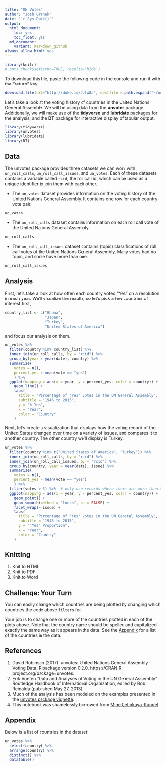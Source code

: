 ```yaml
---
title: "UN Votes"
author: "Josh Granek"
date: "`r Sys.Date()`"
output:
  html_document:
    toc: yes
    toc_float: yes
  md_document:
    variant: markdown_github
always_allow_html: yes
---
```


```r
library(knitr)
# opts_chunk$set(echo=TRUE, results='hide')
```

To download this file, paste the following code in the console and run it with the "return" key.
```r
download.file(url="http://duke.is/JUfw8a", destfile = path.expand("~/unvotes.Rmd"))
```

Let's take a look at the voting history of countries in the United Nations 
General Assembly. We will be using data from the __unvotes__ package. 
Additionally, we will make use of the __tidyverse__ and __lubridate__ packages 
for the analysis, and the __DT__ package for interactive display of tabular 
output.

```r
library(tidyverse)
library(unvotes)
library(lubridate)
library(DT)
```

## Data

The unvotes package provides three datasets we can work with: `un_roll_calls`, 
`un_roll_call_issues`, and `un_votes`. Each of these datasets contains a 
variable called `rcid`, the roll call id, which can be used as a unique 
identifier to join them with each other.

- The `un_votes` dataset provides information on the voting history of the 
United Nations General Assembly. It contains one row for each country-vote pair.

```r
un_votes
```

- The `un_roll_calls` dataset contains information on each roll call vote of 
the United Nations General Assembly.

```r
un_roll_calls
```

- The `un_roll_call_issues` dataset contains (topic) classifications of roll 
call votes of the United Nations General Assembly. Many votes had no topic, 
and some have more than one.

```r
un_roll_call_issues
```

## Analysis

First, let's take a look at how often each country voted "Yes" on a resolution 
in each year. We'll visualize the results, so let's pick a few countries of 
interest first,

```r
country_list <- c("Ghana",
                  "Japan",
                  "Turkey",
                  "United States of America")
```

and focus our analysis on them.

```r
un_votes %>%
  filter(country %in% country_list) %>%
  inner_join(un_roll_calls, by = "rcid") %>%
  group_by(year = year(date), country) %>%
  summarize(
    votes = n(),
    percent_yes = mean(vote == "yes")
    ) %>%
  ggplot(mapping = aes(x = year, y = percent_yes, color = country)) +
    geom_line() +
    labs(
      title = "Percentage of 'Yes' votes in the UN General Assembly",
      subtitle = "1946 to 2015",
      y = "% Yes",
      x = "Year",
      color = "Country"
    )
```

Next, let's create a visualization that displays how the voting record of the 
United States changed over time on a variety of issues, and compares it to 
another country. The other country we'll display is Turkey.

```r
un_votes %>%
  filter(country %in% c("United States of America", "Turkey")) %>%
  inner_join(un_roll_calls, by = "rcid") %>%
  inner_join(un_roll_call_issues, by = "rcid") %>%
  group_by(country, year = year(date), issue) %>%
  summarize(
    votes = n(),
    percent_yes = mean(vote == "yes")
    ) %>%
  filter(votes > 5) %>%  # only use records where there are more than 5 votes
  ggplot(mapping = aes(x = year, y = percent_yes, color = country)) +
    geom_point() +
    geom_smooth(method = "loess", se = FALSE) +
    facet_wrap(~ issue) +
    labs(
      title = "Percentage of 'Yes' votes in the UN General Assembly",
      subtitle = "1946 to 2015",
      y = "'Yes' Proportion",
      x = "Year",
      color = "Country"
    )
```

## Knitting
  1. Knit to HTML
  2. Knit to PDF
  3. Knit to Word
  
## Challenge: Your Turn
You can easily change which countries are being plotted by changing which 
countries the code above `filter`s for. 

Your job is to change one or more of the countries plotted in each of the plots above.
Note that the country name should be spelled and capitalized exactly the same way as it 
appears in the data. See the [Appendix](#appendix) for a list of the countries in the data.


## References

1. David Robinson (2017). unvotes: United Nations General Assembly Voting Data. 
R package version 0.2.0. https://CRAN.R-project.org/package=unvotes.
2. Erik Voeten "Data and Analyses of Voting in the UN General Assembly" 
Routledge Handbook of International Organization, edited by Bob Reinalda 
(published May 27, 2013).
3. Much of the analysis has been modeled on the examples presented in the 
[unvotes package vignette](https://cran.r-project.org/web/packages/unvotes/vignettes/unvotes.html).
4. This notebook was shamelessly borrowed from [Mine Çetinkaya-Rundel](https://github.com/mine-cetinkaya-rundel/teach-data-sci-icots2018/blob/master/01-01-start/unvotes.Rmd) 

## Appendix {#appendix}

Below is a list of countries in the dataset:

```r
un_votes %>% 
  select(country) %>%
  arrange(country) %>% 
  distinct() %>%
  datatable()
```

